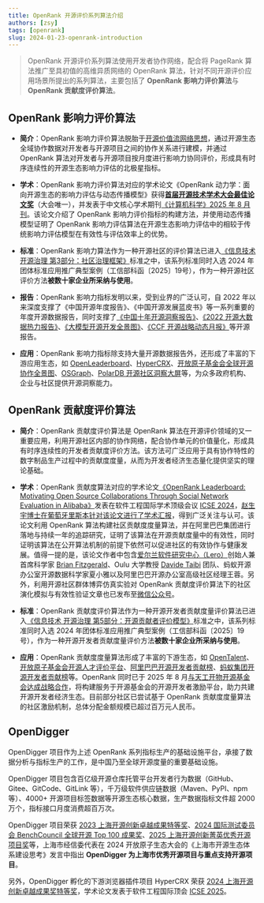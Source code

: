 ```yaml
---
title: OpenRank 开源评价系列算法介绍
authors: [zsy]
tags: [openrank]
slug: 2024-01-23-openrank-introduction
---
```


> OpenRank 开源评价系列算法使用开发者协作网络，配合将 PageRank 算法推广至具初值的高维异质网络的 OpenRank 算法，针对不同开源评价应用场景所提出的系列算法，主要包括了 **OpenRank 影响力评价算法**与 **OpenRank 贡献度评价算法**。

## OpenRank 影响力评价算法

- **简介**：OpenRank 影响力评价算法脱胎于[开源价值流网络思想](http://blog.frankzhao.cn/how_to_measure_open_source_3/)，通过开源生态全域协作数据对开发者与开源项目之间的协作关系进行建模，并通过 OpenRank 算法对开发者与开源项目按月度进行影响力协同评价，形成具有时序连续性的开源生态影响力评估的北极星指标。

- **学术**：OpenRank 影响力评价算法对应的学术论文《OpenRank 动力学：面向开源生态的影响力评估与动态传播模型》获得[**首届开源技术学术大会最佳论文奖**](https://mp.weixin.qq.com/s?__biz=MzI1MjQ2OTQ3Ng==&mid=2247650460&idx=4&sn=a82f784f429c5beccaa91b8198838b38&chksm=e9ef8517de980c014d19f7fe9cda2ec145bc8dd57882491e728f13f9eca23f5dbf643bebc96f&scene=27)（大会唯一），并发表于中文核心学术期刊[《计算机科学》2025 年 8 月刊](https://www.jsjkx.com/CN/volumn/volumn_420.shtml)。该论文介绍了 OpenRank 影响力评价指标的构建方法，并使用动态传播模型证明了 OpenRank 影响力评估算法在开源生态影响力评估中的相较于传统影响力评估模型在有效性与评估效率上的优势。

- **标准**：OpenRank 影响力算法作为一种开源社区的评价算法已进入[《信息技术 开源治理 第3部分：社区治理框架》](https://www.ttbz.org.cn/StandardManage/Detail/101704/)标准之中，该系列标准同时入选 2024 年团体标准应用推广典型案例（工信部科函〔2025〕19号），作为一种开源社区评价方法**被数十家企业所采纳与使用**。

- **报告**：OpenRank 影响力指标发明以来，受到业界的广泛认可，自 2022 年以来深度支撑了《中国开源年度报告》、《中国开源发展蓝皮书》等一系列重要的年度开源数据报告，同时支撑了[《中国十年开源洞察报告》](https://developer.aliyun.com/ebook/223)、[《2022 开源大数据热力报告》](https://developer.aliyun.com/ebook/7816/read)、[《大模型开源开发全景图》](https://mp.weixin.qq.com/s/2xwyGPZppdYmU_cDX3Xhyg?poc_token=HKtDl2ijmpYQrRkgVSisnqAtqV3--s95w1UGZamR)、[《CCF 开源战略动态月报》](https://www.ccf.org.cn/Chapters/DC/ODC/wyhdt/2024-03-15/828539.shtml)等开源报告。

- **应用**：OpenRank 影响力指标除支持大量开源数据报告外，还形成了丰富的下游应用生态，如 [OpenLeaderboard](https://open-leaderboard.x-lab.info/)、[HyperCRX](https://github.com/hypertrons/hypertrons-crx)、[开放原子基金会全球开源协作全景图](https://openatom-dashboard.x-lab.info/)、[OSGraph](https://osgraph.com/)、[PolarDB 开源社区洞察大屏](https://polardbx.com/dataPanorama)等，为众多政府机构、企业与社区提供开源洞察能力。

## OpenRank 贡献度评价算法

- **简介**：OpenRank 贡献度评价算法是 OpenRank 算法在开源评价领域的又一重要应用，利用开源社区内部的协作网络，配合协作单元的价值量化，形成具有时序连续性的开发者贡献度评价方法。该方法可广泛应用于具有协作特性的数字制品生产过程中的贡献度度量，从而为开发者经济生态量化提供坚实的理论基础。

- **学术**：OpenRank 贡献度算法对应的学术论文[《OpenRank Leaderboard: Motivating Open Source Collaborations Through Social Network Evaluation in Alibaba》](https://dl.acm.org/doi/10.1145/3639477.3639734)发表在软件工程国际学术顶级会议 [ICSE 2024](https://conf.researchr.org/track/icse-2024/icse-2024-software-engineering-in-practice?#event-overview)，[赵生宇博士在葡萄牙里斯本针对该论文进行了学术汇报](https://mp.weixin.qq.com/s/gVPmo0lxSxm6TMxRxkFzJw)，得到广泛关注与认可。该论文利用 OpenRank 算法构建社区贡献度度量算法，并在阿里巴巴集团进行落地与持续一年的追踪研究，证明了该算法在开源贡献度量中的有效性，同时证明该算法在公开算法机制的前提下依然可以促进社区的有效协作与健康发展。值得一提的是，该论文作者中包含[爱尔兰软件研究中心（Lero）](https://lero.ie/)创始人兼首席科学家 [Brian Fitzgerald](https://lero.ie/people/brian-fitzgerald)、Oulu 大学教授 [Davide Taibi](http://www.taibi.it/) 团队、蚂蚁开源办公室开源数据科学家夏小雅以及阿里巴巴开源办公室高级社区经理王蓉。另外，利用开源社区群体博弈仿真实验对 OpenRank 贡献度评价算法下的社区演化模拟与有效性验证文章也已发布至[微信公众号](https://mp.weixin.qq.com/s/7kNzypdEpW9tAuWJg4byHg)。

- **标准**：OpenRank 贡献度评价算法作为一种开源开发者贡献度量评价算法已进入[《信息技术 开源治理 第5部分：开源贡献者评价模型》](https://www.ttbz.org.cn/StandardManage/Detail/101699/)标准之中，该系列标准同时入选 2024 年团体标准应用推广典型案例（工信部科函〔2025〕19号），作为一种开源开发者贡献度量评价方法**被数十家企业所采纳与使用**。

- **应用**：OpenRank 贡献度度量算法形成了丰富的下游生态，如 [OpenTalent](https://open-talent.x-lab.info/)、[开放原子基金会开源人才评价平台](https://talent.openatom.cn/)、[阿里巴巴开源开发者贡献榜](https://opensource.alibaba.com/contribution_leaderboard/details?projectValue=kubevela)、[蚂蚁集团开源开发者贡献榜](https://open-digger.cn/community-openrank-leaderboards/?locale=zh&organization=antgroup&timeUnit=month&timeValue=1751556025429&project=antd)等。OpenRank 同时已于 2025 年 8 月[与天工开物开源基金会达成战略合作](https://mp.weixin.qq.com/s/RBeAtsSaQCk353c-p4Qg9g)，将构建服务于开源基金会的开源开发者激励平台，助力共建开源开发者经济生态。目前部分社区已尝试基于 OpenRank 贡献度度量算法的社区激励机制，总体分配金额规模已超过百万元人民币。

## OpenDigger

OpenDigger 项目作为上述 OpenRank 系列指标生产的基础设施平台，承接了数据分析与指标生产的工作，是中国乃至全球开源度量的重要基础设施。

OpenDigger 项目包含百亿级开源仓库托管平台开发者行为数据（GitHub、Gitee、GitCode、GitLink 等），千万级软件供应链数据（Maven、PyPI、npm 等）、4000+ 开源项目标签数据等开源生态核心数据，生产数据指标文件超 2000 万个，指标接口月度消费超百万次。

OpenDigger 项目荣获 [2023 上海开源创新卓越成果特等奖](https://mp.weixin.qq.com/s/LlzOFzcPPtb2zE5WKEtfUw)、[2024 国际测试委员会 BenchCouncil 全球开源 Top 100 成果奖](https://www.benchcouncil.org/)、[2025 上海开源创新菁英优秀开源项目奖](https://mp.weixin.qq.com/s/hmg_08mqyM5TcPIUehGj1g)等，上海市经信委代表在 2024 开放原子生态大会的《上海市开源生态体系建设思考》发言中指出 **OpenDigger 为上海市优秀开源项目与重点支持开源项目**。

另外，OpenDigger 孵化的下游浏览器插件项目 HyperCRX 荣获 [2024 上海开源创新卓越成果奖特等奖](https://mp.weixin.qq.com/s/EVH5KHq-yT5Ix5cLefxBiw)，学术论文发表于软件工程国际顶会 [ICSE 2025](https://conf.researchr.org/track/icse-2025/icse-2025-demonstrations?#Accepted-Papers)。
